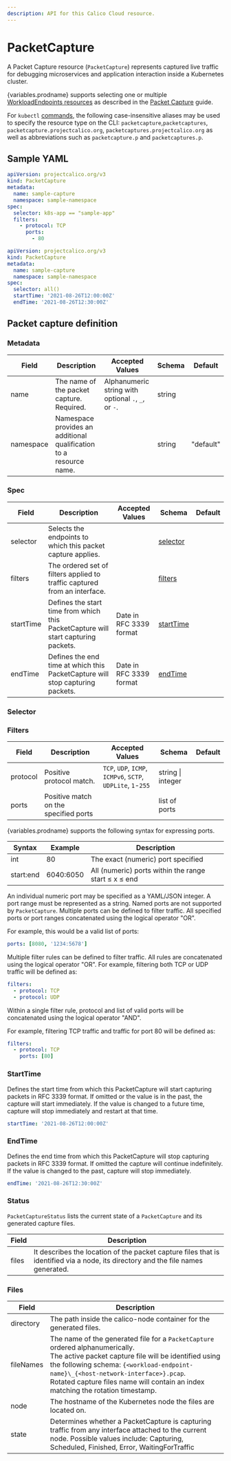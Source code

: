 ```yaml
---
description: API for this Calico Cloud resource.
---
```



# PacketCapture


A Packet Capture resource (`PacketCapture`) represents captured live traffic for debugging microservices and application
interaction inside a Kubernetes cluster.

{variables.prodname} supports selecting one or multiple [WorkloadEndpoints resources](workloadendpoint.mdx)
as described in the [Packet Capture] guide.

For `kubectl` [commands](https://kubernetes.io/docs/reference/kubectl/overview/), the following case-insensitive aliases may be used to specify the resource type on the CLI:
`packetcapture`,`packetcaptures`, `packetcapture.projectcalico.org`, `packetcaptures.projectcalico.org` as well as
abbreviations such as `packetcapture.p` and `packetcaptures.p`.

## Sample YAML

```yaml
apiVersion: projectcalico.org/v3
kind: PacketCapture
metadata:
  name: sample-capture
  namespace: sample-namespace
spec:
  selector: k8s-app == "sample-app"
  filters:
    - protocol: TCP
      ports:
        - 80
```

```yaml
apiVersion: projectcalico.org/v3
kind: PacketCapture
metadata:
  name: sample-capture
  namespace: sample-namespace
spec:
  selector: all()
  startTime: '2021-08-26T12:00:00Z'
  endTime: '2021-08-26T12:30:00Z'
```

## Packet capture definition

### Metadata

| Field     | Description                                                        | Accepted Values                                     | Schema | Default   |
| --------- | ------------------------------------------------------------------ | --------------------------------------------------- | ------ | --------- |
| name      | The name of the packet capture. Required.                          | Alphanumeric string with optional `.`, `_`, or `-`. | string |           |
| namespace | Namespace provides an additional qualification to a resource name. |                                                     | string | "default" |

### Spec

| Field     | Description                                                                        | Accepted Values         | Schema                  | Default |
| --------- | ---------------------------------------------------------------------------------- | ----------------------- | ----------------------- | ------- |
| selector  | Selects the endpoints to which this packet capture applies.                        |                         | [selector](#selector)   |         |
| filters   | The ordered set of filters applied to traffic captured from an interface.          |                         | [filters](#filters)     |         |
| startTime | Defines the start time from which this PacketCapture will start capturing packets. | Date in RFC 3339 format | [startTime](#starttime) |         |
| endTime   | Defines the end time at which this PacketCapture will stop capturing packets.      | Date in RFC 3339 format | [endTime](#endtime)     |         |

### Selector

<Selectors />

### Filters

| Field    | Description                           | Accepted Values                                              | Schema            | Default |
| -------- | ------------------------------------- | ------------------------------------------------------------ | ----------------- | ------- |
| protocol | Positive protocol match.              | `TCP`, `UDP`, `ICMP`, `ICMPv6`, `SCTP`, `UDPLite`, `1`-`255` | string \| integer |         |
| ports    | Positive match on the specified ports |                                                              | list of ports     |         |

{variables.prodname} supports the following syntax for expressing ports.

| Syntax    | Example   | Description                                            |
| --------- | --------- | ------------------------------------------------------ |
| int       | 80        | The exact (numeric) port specified                     |
| start&#58;end | 6040:6050 | All (numeric) ports within the range start &#8804; x &#8804; end |

An individual numeric port may be specified as a YAML/JSON integer. A port range must be represented as a string. Named ports are not supported by `PacketCapture`.
Multiple ports can be defined to filter traffic. All specified ports or port ranges concatenated using the logical operator "OR".

For example, this would be a valid list of ports:

```yaml
ports: [8080, '1234:5678']
```

Multiple filter rules can be defined to filter traffic. All rules are concatenated using the logical operator "OR".
For example, filtering both TCP or UDP traffic will be defined as:

```yaml
filters:
  - protocol: TCP
  - protocol: UDP
```

Within a single filter rule, protocol and list of valid ports will be concatenated using the logical operator "AND".

For example, filtering TCP traffic and traffic for port 80 will be defined as:

```yaml
filters:
  - protocol: TCP
    ports: [80]
```

### StartTime

Defines the start time from which this PacketCapture will start capturing packets in RFC 3339 format.
If omitted or the value is in the past, the capture will start immediately.
If the value is changed to a future time, capture will stop immediately and restart at that time.

```yaml
startTime: '2021-08-26T12:00:00Z'
```

### EndTime

Defines the end time from which this PacketCapture will stop capturing packets in RFC 3339 format.
If omitted the capture will continue indefinitely.
If the value is changed to the past, capture will stop immediately.

```yaml
endTime: '2021-08-26T12:30:00Z'
```

### Status

`PacketCaptureStatus` lists the current state of a `PacketCapture` and its generated capture files.

| Field | Description                                                                                                                      |
| ----- | -------------------------------------------------------------------------------------------------------------------------------- |
| files | It describes the location of the packet capture files that is identified via a node, its directory and the file names generated. |

### Files

| Field     | Description                                                                                                                                                                                                                                                                                                           |
| --------- | --------------------------------------------------------------------------------------------------------------------------------------------------------------------------------------------------------------------------------------------------------------------------------------------------------------------- |
| directory | The path inside the calico-node container for the generated files.                                                                                                                                                                                                                                                |
| fileNames | The name of the generated file for a `PacketCapture` ordered alphanumerically. <br/> The active packet capture file will be identified using the following schema: `{<workload-endpoint-name}\_{<host-network-interface>}.pcap`. <br/> Rotated capture files name will contain an index matching the rotation timestamp. |
| node      | The hostname of the Kubernetes node the files are located on.                                                                                                                                                                                                                                                         |
| state     | Determines whether a PacketCapture is capturing traffic from any interface attached to the current node. Possible values include: Capturing, Scheduled, Finished, Error, WaitingForTraffic                                                                                                                            |

[packet capture]: /visibility/packetcapture.mdx